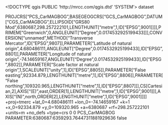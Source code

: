 <!DOCTYPE qgis PUBLIC 'http://mrcc.com/qgis.dtd' 'SYSTEM'>
<qgis version="3.40.4-Bratislava">
  <identifier></identifier>
  <parentidentifier></parentidentifier>
  <language></language>
  <type>dataset</type>
  <title></title>
  <abstract></abstract>
  <links/>
  <dates/>
  <fees></fees>
  <encoding></encoding>
  <crs>
    <spatialrefsys nativeFormat="Wkt">
      <wkt>PROJCRS["PCS_CarMAGBOG",BASEGEOGCRS["GCS_CarMAGBOG",DATUM["CGS_CarMAGBOG",ELLIPSOID["GRS80 Mod",6380687,298.257222101,LENGTHUNIT["metre",1,ID["EPSG",9001]]]],PRIMEM["Greenwich",0,ANGLEUNIT["Degree",0.0174532925199433]]],CONVERSION["unnamed",METHOD["Transverse Mercator",ID["EPSG",9807]],PARAMETER["Latitude of natural origin",4.680486111,ANGLEUNIT["Degree",0.0174532925199433],ID["EPSG",8801]],PARAMETER["Longitude of natural origin",-74.14659167,ANGLEUNIT["Degree",0.0174532925199433],ID["EPSG",8802]],PARAMETER["Scale factor at natural origin",1,SCALEUNIT["unity",1],ID["EPSG",8805]],PARAMETER["False easting",92334.879,LENGTHUNIT["metre",1],ID["EPSG",8806]],PARAMETER["False northing",109320.965,LENGTHUNIT["metre",1],ID["EPSG",8807]]],CS[Cartesian,2],AXIS["(E)",east,ORDER[1],LENGTHUNIT["metre",1,ID["EPSG",9001]]],AXIS["(N)",north,ORDER[2],LENGTHUNIT["metre",1,ID["EPSG",9001]]]]</wkt>
      <proj4>+proj=tmerc +lat_0=4.680486111 +lon_0=-74.14659167 +k=1 +x_0=92334.879 +y_0=109320.965 +a=6380687 +rf=298.257222101 +units=m +no_defs +type=crs</proj4>
      <srsid>0</srsid>
      <srid>0</srid>
      <authid></authid>
      <description>PCS_CarMAGBOG</description>
      <projectionacronym></projectionacronym>
      <ellipsoidacronym>PARAMETER:6380687:6359293.76447311881929636</ellipsoidacronym>
      <geographicflag>false</geographicflag>
    </spatialrefsys>
  </crs>
  <extent/>
</qgis>
